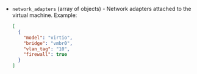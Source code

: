 <!-- Code generated from the comments of the NICConfig struct in builder/proxmox/common/config.go; DO NOT EDIT MANUALLY -->

- `network_adapters` (array of objects) - Network adapters attached to the
  virtual machine. Example:

  ```json
  [
    {
      "model": "virtio",
      "bridge": "vmbr0",
      "vlan_tag": "10",
      "firewall": true
    }
  ]
  ```

<!-- End of code generated from the comments of the NICConfig struct in builder/proxmox/common/config.go; -->
